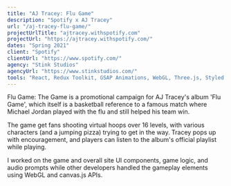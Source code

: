 ```yaml
---
title: "AJ Tracey: Flu Game"
description: "Spotify x AJ Tracey"
url: "/aj-tracey-flu-game/"
projectUrlTitle: "ajtracey.withspotify.com"
projectUrl: "https://ajtracey.withspotify.com/"
dates: "Spring 2021"
client: "Spotify"
clientUrl: "https://www.spotify.com/"
agency: "Stink Studios"
agencyUrl: "https://www.stinkstudios.com/"
tools: "React, Redux Toolkit, GSAP Animations, WebGL, Three.js, Styled Components"
---
```


Flu Game: The Game is a promotional campaign for AJ Tracey's album 'Flu Game', which itself is a basketball reference to a famous match where Michael Jordan played with the flu and still helped his team win.

The game get fans shooting virtual hoops over 16 levels, with various characters (and a jumping pizza) trying to get in the way. Tracey pops up with encouragement, and players can listen to the album's official playlist while playing.

I worked on the game and overall site UI components, game logic, and audio prompts while other developers handled the gameplay elements using WebGL and canvas.js APIs.
